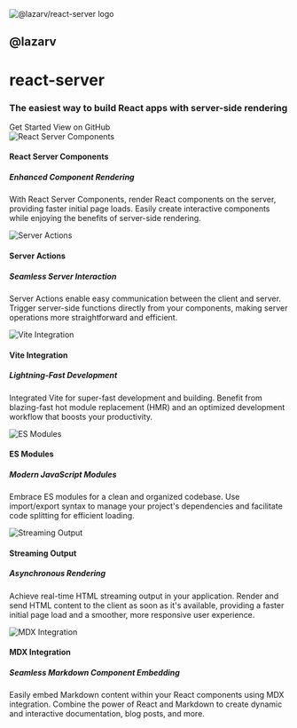 
<div className="relative sm:pl-24">
  <img src="/react-server.svg" className="w-10 h-10 left-72 sm:w-20 sm:h-20 absolute sm:left-0 sm:right-auto" alt="@lazarv/react-server logo" />
  <h2 className="text-xs m-0 pt-0 border-none dark:text-yellow-500 mt-4 sm:mt-0">@lazarv</h2>
  <h1 className="text-5xl m-0 -mt-4 whitespace-nowrap sm:text-6xl dark:text-yellow-500">
    react-server
  </h1>
  <h3 className="m-0 mb-4 leading-tight">
    The easiest way to build React apps with server-side rendering
  </h3>
</div>

<div className="whitespace-nowrap">
  <Pill href="/guide">Get Started</Pill>
  <Pill href="https://github.com/lazarv/react-server" target="_blank">
    View on GitHub
  </Pill>
</div>

<div className="my-4 grid grid-cols-1 md:grid-cols-3 gap-4">
  <Card>
  <img src="/react.svg" alt="React Server Components" />

#### React Server Components

##### Enhanced Component Rendering

With React Server Components, render React components on the server, providing faster initial page loads. Easily create interactive components while enjoying the benefits of server-side rendering.

  </Card>

  <Card>
  <img src="/server.svg" alt="Server Actions" />

#### Server Actions

##### Seamless Server Interaction

Server Actions enable easy communication between the client and server. Trigger server-side functions directly from your components, making server operations more straightforward and efficient.

  </Card>

  <Card>
  <img src="/vite.svg" alt="Vite Integration" />

#### Vite Integration

##### Lightning-Fast Development

Integrated Vite for super-fast development and building. Benefit from blazing-fast hot module replacement (HMR) and an optimized development workflow that boosts your productivity.

  </Card>

  <Card>
  <img src="/js.svg" alt="ES Modules" />

#### ES Modules

##### Modern JavaScript Modules

Embrace ES modules for a clean and organized codebase. Use import/export syntax to manage your project's dependencies and facilitate code splitting for efficient loading.

  </Card>

  <Card>
  <img src="/skeleton.webp" alt="Streaming Output" />

#### Streaming Output

##### Asynchronous Rendering

Achieve real-time HTML streaming output in your application. Render and send HTML content to the client as soon as it's available, providing a faster initial page load and a smoother, more responsive user experience.

  </Card>

  <Card>
  <img src="/mdx.svg" alt="MDX Integration" />

#### MDX Integration

##### Seamless Markdown Component Embedding

Easily embed Markdown content within your React components using MDX integration. Combine the power of React and Markdown to create dynamic and interactive documentation, blog posts, and more.

  </Card>
</div>
